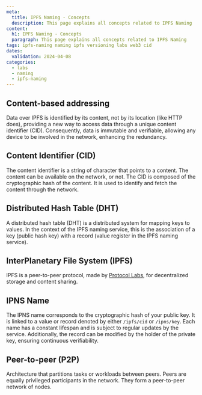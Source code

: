 ```yaml
---
meta:
  title: IPFS Naming - Concepts
  description: This page explains all concepts related to IPFS Naming
content:
  h1: IPFS Naming - Concepts
  paragraph: This page explains all concepts related to IPFS Naming
tags: ipfs-naming naming ipfs versioning labs web3 cid
dates:
  validation: 2024-04-08
categories:
  - labs
  - naming
  - ipfs-naming
---
```


## Content-based addressing

Data over IPFS is identified by its content, not by its location (like HTTP does), providing a new way to access data through a unique content identifier (CID). Consequently, data is immutable and verifiable, allowing any device to be involved in the network, enhancing the redundancy.

## Content Identifier (CID)

The content identifier is a string of character that points to a content. The content can be available on the network, or not. The CID is composed of the cryptographic hash of the content. It is used to identify and fetch the content through the network.

## Distributed Hash Table (DHT)

A distributed hash table (DHT) is a distributed system for mapping keys to values. In the context of the IPFS naming service, this is the association of a key (public hash key) with a record (value register in the IPFS naming service).

## InterPlanetary File System (IPFS)

IPFS is a peer-to-peer protocol, made by [Protocol Labs](https://protocol.ai/), for decentralized storage and content sharing.

## IPNS Name

The IPNS name corresponds to the cryptographic hash of your public key. It is linked to a value or record denoted by either `/ipfs/cid` or `/ipns/key`. Each name has a constant lifespan and is subject to regular updates by the service. Additionally, the record can be modified by the holder of the private key, ensuring continuous verifiability.

## Peer-to-peer (P2P)

Architecture that partitions tasks or workloads between peers. Peers are equally privileged participants in the network. They form a peer-to-peer network of nodes.